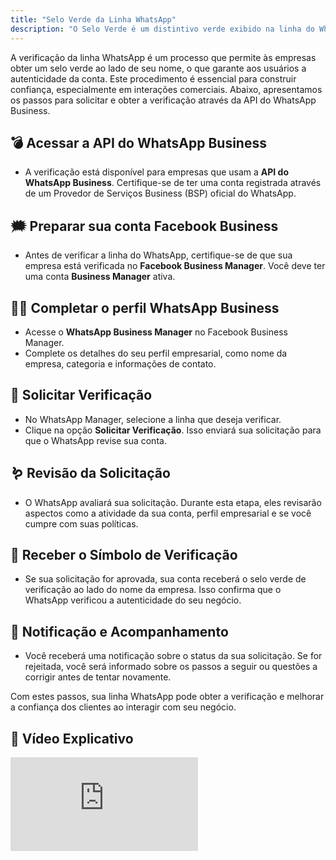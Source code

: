 ```yaml
---
title: "Selo Verde da Linha WhatsApp"
description: "O Selo Verde é um distintivo verde exibido na linha do WhatsApp, indicando que a conta foi verificada pela Meta."
---
```


A verificação da linha WhatsApp é um processo que permite às empresas obter um selo verde ao lado de seu nome, o que garante aos usuários a autenticidade da conta. Este procedimento é essencial para construir confiança, especialmente em interações comerciais. Abaixo, apresentamos os passos para solicitar e obter a verificação através da API do WhatsApp Business.

## 💣 **Acessar a API do WhatsApp Business**

- A verificação está disponível para empresas que usam a **API do WhatsApp Business**. Certifique-se de ter uma conta registrada através de um Provedor de Serviços Business (BSP) oficial do WhatsApp.

## 🗯️ **Preparar sua conta Facebook Business**

- Antes de verificar a linha do WhatsApp, certifique-se de que sua empresa está verificada no **Facebook Business Manager**. Você deve ter uma conta **Business Manager** ativa.

## 🤳🏼 **Completar o perfil WhatsApp Business**

- Acesse o **WhatsApp Business Manager** no Facebook Business Manager.
- Complete os detalhes do seu perfil empresarial, como nome da empresa, categoria e informações de contato.

## 🚀 **Solicitar Verificação**

- No WhatsApp Manager, selecione a linha que deseja verificar.
- Clique na opção **Solicitar Verificação**. Isso enviará sua solicitação para que o WhatsApp revise sua conta.

## 🪱 **Revisão da Solicitação**

- O WhatsApp avaliará sua solicitação. Durante esta etapa, eles revisarão aspectos como a atividade da sua conta, perfil empresarial e se você cumpre com suas políticas.

## 🦑 **Receber o Símbolo de Verificação**

- Se sua solicitação for aprovada, sua conta receberá o selo verde de verificação ao lado do nome da empresa. Isso confirma que o WhatsApp verificou a autenticidade do seu negócio.

## 🍄 **Notificação e Acompanhamento**

- Você receberá uma notificação sobre o status da sua solicitação. Se for rejeitada, você será informado sobre os passos a seguir ou questões a corrigir antes de tentar novamente.

Com estes passos, sua linha WhatsApp pode obter a verificação e melhorar a confiança dos clientes ao interagir com seu negócio.

## 🥁 Vídeo Explicativo

<div class="loom-video"><iframe src="https://www.loom.com/embed/c350551069584b8f9ee9af78442b9f14?sid=afcedd26-7ba7-43fb-917b-533bb890f0c1" frameborder="0" webkitallowfullscreen mozallowfullscreen allowfullscreen></iframe></div> 